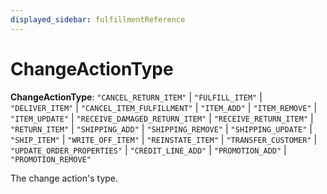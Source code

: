 ```yaml
---
displayed_sidebar: fulfillmentReference
---
```



# ChangeActionType

 **ChangeActionType**: `"CANCEL_RETURN_ITEM"` \| `"FULFILL_ITEM"` \| `"DELIVER_ITEM"` \| `"CANCEL_ITEM_FULFILLMENT"` \| `"ITEM_ADD"` \| `"ITEM_REMOVE"` \| `"ITEM_UPDATE"` \| `"RECEIVE_DAMAGED_RETURN_ITEM"` \| `"RECEIVE_RETURN_ITEM"` \| `"RETURN_ITEM"` \| `"SHIPPING_ADD"` \| `"SHIPPING_REMOVE"` \| `"SHIPPING_UPDATE"` \| `"SHIP_ITEM"` \| `"WRITE_OFF_ITEM"` \| `"REINSTATE_ITEM"` \| `"TRANSFER_CUSTOMER"` \| `"UPDATE_ORDER_PROPERTIES"` \| `"CREDIT_LINE_ADD"` \| `"PROMOTION_ADD"` \| `"PROMOTION_REMOVE"`

The change action's type.
